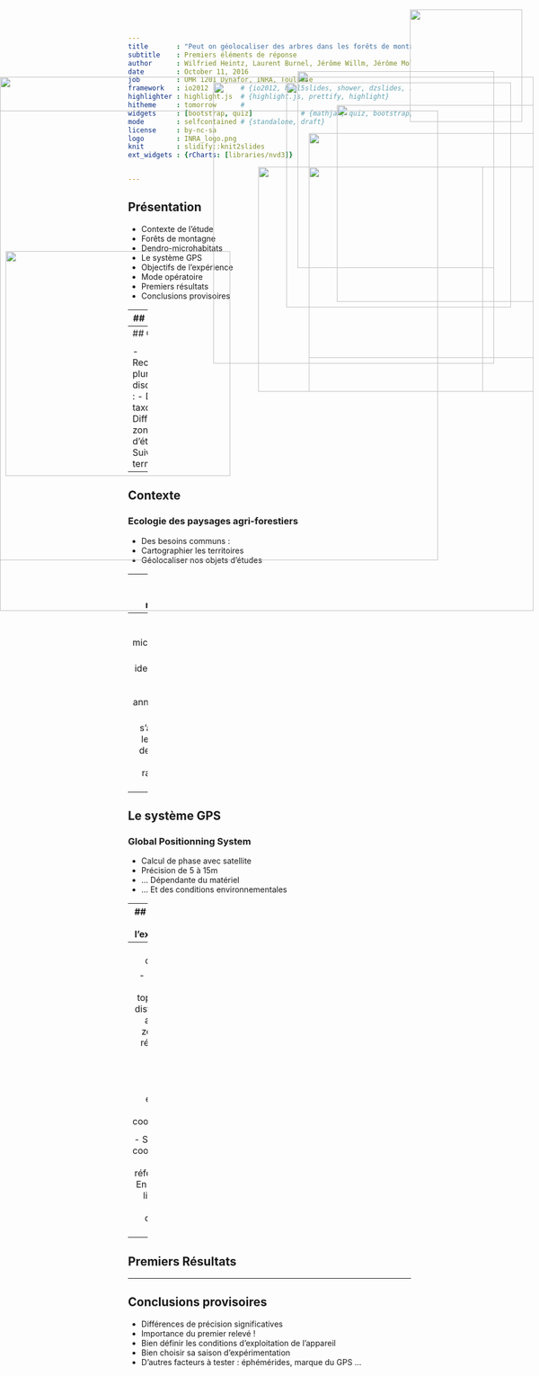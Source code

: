 ```yaml
---
title       : "Peut on géolocaliser des arbres dans les forêts de montagne avec un GPS ?"
subtitle    : Premiers éléments de réponse
author      : Wilfried Heintz, Laurent Burnel, Jérôme Willm, Jérôme Molina, Laurent Larrieu
date        : October 11, 2016
job         : UMR 1201 Dynafor, INRA, Toulouse
framework   : io2012        # {io2012, html5slides, shower, dzslides, ...}
highlighter : highlight.js  # {highlight.js, prettify, highlight}
hitheme     : tomorrow      #   
widgets     : [bootstrap, quiz]            # {mathjax, quiz, bootstrap}
mode        : selfcontained # {standalone, draft}
license     : by-nc-sa
logo        : INRA_logo.png
knit        : slidify::knit2slides
ext_widgets : {rCharts: [libraries/nvd3]}


--- 
```

## Présentation


- Contexte de l'étude
- Forêts de montagne
- Dendro-microhabitats
- Le système GPS
- Objectifs de l'expérience
- Mode opératoire
- Premiers résultats
- Conclusions provisoires


--- 
## Contexte
<img style="position: absolute; top: 20px; right: 30px; border: 0; width:200px;" src="assets/img/Dynafor.jpg">
<img style="position: absolute; top: 200px; right: 180px; border: 0; width:800px;" src="assets/img/villelongue.jpg">
<h3>Ecologie des paysages agri-forestiers</h3>



--- 
## Contexte
<img style="position: absolute; top: 150px; right: 50px; border: 0; width:400px;" src="assets/img/taxons.png">
<img style="position: absolute; top: 450px; right: 550px; border: 0; width:400px;" src="assets/img/zone.png">

<h3>Ecologie des paysages agri-forestiers</h3>

 - Recherches pluri-disciplinaires :
  - Différents taxons
  - Différentes zones d'études
  - Suivis à long terme


--- 
## Contexte
<img style="position: absolute; top: 300px; right: 100px; border: 0; width:400px;" src="assets/img/carto.jpg">

<h3>Ecologie des paysages agri-forestiers</h3>

 - Des besoins communs :
  - Cartographier les territoires
  - Géolocaliser nos objets d'études

--- 
## Les forêts de montagne
<img style="position: absolute; top: 130px; right: 80px; border: 0; width:350px;" src="assets/img/burat.jpg">
<h3>Un milieu particulier</h3>

 - Fortes pentes
 - Orientations défavorables
 - Couvert forestier très dense
 - Zones rocheuses 


--- 
## Les dendo-microhabitats
<img style="position: absolute; top: 190px; right: 10px; border: 0; width:350px;" src="assets/img/arbre_dmh.png">
<h3>Des exigences de précision</h3>

 - Re-identifier des arbres plusieurs années après 

=> s'approcher le plus près de l'individu
 - Le plus rapidement possible

--- 
## Le système GPS
<img style="position: absolute; top: 150px; right: 80px; border: 0; width:500px;" src="assets/img/sat.gif">
<h3>Global Positionning System</h3>

 - Calcul de phase avec satellite
 - Précision de 5 à 15m
 - ... Dépendante du matériel
 - ... Et des conditions environnementales

--- 
## Objectifs de l'expérience
<img style="position: absolute; top: 240px; right: 10px; border: 0; width:400px;" src="assets/img/gps.png">
<h3>Comparer la précision de plusieurs appareils</h3>

 - Grand public
 - Haut de gamme
 - Haut de gamme + corrections temps réel


--- 
## Mode opératoire
<img style="position: absolute; top: 300px; right: 10px; border: 0; width:400px;" src="assets/img/retour.png">
<h3>1/ Prise de coordonnées</h3>

 - 3 zones à la topographie distincte (30 arbres par zone)
 - Un référentiel : télémètre laser
 - Chaque appareil enregistre les coordonnées



<h3>2/ Retour à l'arbre</h3>

 - Suivant les coordonnées de références
 - En un temps limité
 - On évalue la distance à l'arbre

--- 
## Premiers Résultats
<img style="position: absolute; top: 140px; right: 10px; border: 0; width:950px;" src="assets/img/res.png">



--- 
## Conclusions provisoires

 - Différences de précision significatives
 - Importance du premier relevé !
 - Bien définir les conditions d'exploitation de l'appareil
 - Bien choisir sa saison d'expérimentation
 - D'autres facteurs à tester : éphémérides, marque du GPS ...



